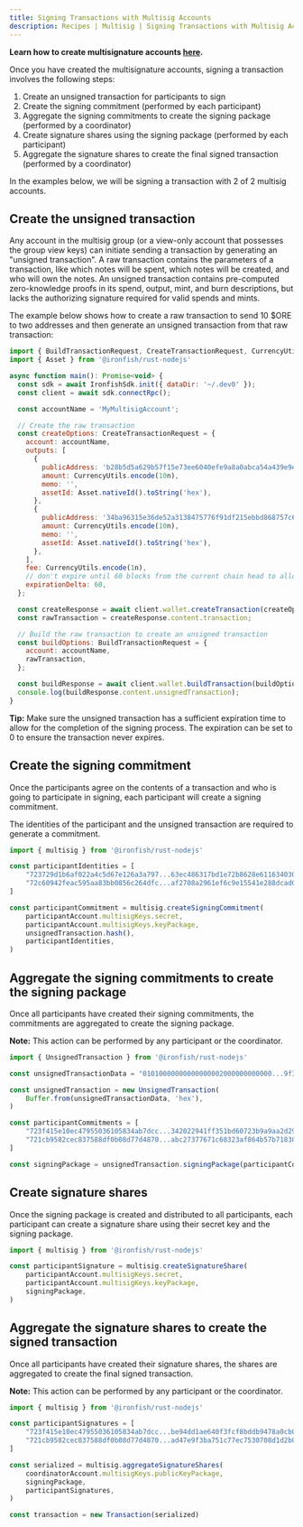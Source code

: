 ```yaml
---
title: Signing Transactions with Multisig Accounts
description: Recipes | Multisig | Signing Transactions with Multisig Accounts | Iron Fish Documentation
---
```


**Learn how to create multisignature accounts [here](./recipes_multisig_create_account).**

Once you have created the multisignature accounts, signing a transaction involves the following steps: 
1. Create an unsigned transaction for participants to sign
2. Create the signing commitment (performed by each participant)
3. Aggregate the signing commitments to create the signing package (performed by a coordinator)
4. Create signature shares using the signing package (performed by each participant)
5. Aggregate the signature shares to create the final signed transaction (performed by a coordinator)

In the examples below, we will be signing a transaction with 2 of 2 multisig accounts.

## Create the unsigned transaction

Any account in the multisig group (or a view-only account that possesses the group view keys) can initiate sending a transaction by generating an "unsigned transaction". A raw transaction contains the parameters of a transaction, like which notes will be spent, which notes will be created, and who will own the notes. An unsigned transaction contains pre-computed zero-knowledge proofs in its spend, output, mint, and burn descriptions, but lacks the authorizing signature required for valid spends and mints.

The example below shows how to create a raw transaction to send 10 $ORE to two addresses and then generate an unsigned transaction from that raw transaction:

```js
import { BuildTransactionRequest, CreateTransactionRequest, CurrencyUtils, IronfishSdk } from '@ironfish/sdk'
import { Asset } from '@ironfish/rust-nodejs'

async function main(): Promise<void> {
  const sdk = await IronfishSdk.init({ dataDir: '~/.dev0' });
  const client = await sdk.connectRpc();

  const accountName = 'MyMultisigAccount';

  // Create the raw transaction
  const createOptions: CreateTransactionRequest = {
    account: accountName,
    outputs: [
      {
        publicAddress: 'b28b5d5a629b57f15e73ee6040efe9a8a0abca54a439e9ef5a8686b5765684ee',
        amount: CurrencyUtils.encode(10n),
        memo: '',
        assetId: Asset.nativeId().toString('hex'),
      },
      {
        publicAddress: '34ba96315e36de52a3138475776f91df215ebbd868757c61a32dfe34563bd51f',
        amount: CurrencyUtils.encode(10n),
        memo: '',
        assetId: Asset.nativeId().toString('hex'),
      },
    ],
    fee: CurrencyUtils.encode(1n),
    // don't expire until 60 blocks from the current chain head to allow enough time for signing
    expirationDelta: 60,
  };

  const createResponse = await client.wallet.createTransaction(createOptions);
  const rawTransaction = createResponse.content.transaction;

  // Build the raw transaction to create an unsigned transaction
  const buildOptions: BuildTransactionRequest = {
    account: accountName,
    rawTransaction,
  };

  const buildResponse = await client.wallet.buildTransaction(buildOptions);
  console.log(buildResponse.content.unsignedTransaction);
}
```

**Tip:** Make sure the unsigned transaction has a sufficient expiration time to allow for the completion of the signing process. The expiration can be set to 0 to ensure the transaction never expires. 

## Create the signing commitment 

Once the participants agree on the contents of a transaction and who is going to participate in signing, each participant will create a signing commitment. 

The identities of the participant and the unsigned transaction are required to generate a commitment. 

```js
import { multisig } from '@ironfish/rust-nodejs'

const participantIdentities = [
    "723729d1b6af022a4c5d67e126a3a797...63ec486317bd1e72b8628e6116340304",
    "72c60942feac595aa83bb0856c264dfc...af2708a2961ef6c9e15541e288dcad03"
]

const participantCommitment = multisig.createSigningCommitment( 
    participantAccount.multisigKeys.secret,
    participantAccount.multisigKeys.keyPackage,
    unsignedTransaction.hash(),
    participantIdentities,
)
```

## Aggregate the signing commitments to create the signing package

Once all participants have created their signing commitments, the commitments are aggregated to create the signing package.

**Note:** This action can be performed by any participant or the coordinator.

```js
import { UnsignedTransaction } from '@ironfish/rust-nodejs'

const unsignedTransactionData = "01010000000000000002000000000000...9f3fb432907a84c8483586a6a565d308"

const unsignedTransaction = new UnsignedTransaction(
    Buffer.from(unsignedTransactionData, 'hex'),
)

const participantCommitments = [
    "723f415e10ec47955036105834ab7dcc...342022941ff351bd60723b9a9aa2d29a",
    "721cb9582cec837588df0b08d77d4870...abc27377671c68323af864b57b718380"
]

const signingPackage = unsignedTransaction.signingPackage(participantCommitments)
```

## Create signature shares

Once the signing package is created and distributed to all participants, each participant can create a signature share using their secret key and the signing package.

```js
import { multisig } from '@ironfish/rust-nodejs'

const participantSignature = multisig.createSignatureShare(
    participantAccount.multisigKeys.secret,
    participantAccount.multisigKeys.keyPackage,
    signingPackage,
)
```

## Aggregate the signature shares to create the signed transaction

Once all participants have created their signature shares, the shares are aggregated to create the final signed transaction.

**Note:** This action can be performed by any participant or the coordinator.

```js
import { multisig } from '@ironfish/rust-nodejs'

const participantSignatures = [
    "723f415e10ec47955036105834ab7dcc...be94dd1ae640f3fcf8bddb9478a0cb02", 
    "721cb9582cec837588df0b08d77d4870...ad47e9f3ba751c77ec7530708d1d2b07"
]

const serialized = multisig.aggregateSignatureShares(
    coordinatorAccount.multisigKeys.publicKeyPackage,
    signingPackage,
    participantSignatures,
)

const transaction = new Transaction(serialized)
```


